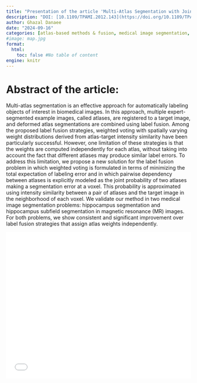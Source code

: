 ```yaml
---
title: "Presentation of the article 'Multi-Atlas Segmentation with Joint Label Fusion'"
description: "DOI: [10.1109/TPAMI.2012.143](https://doi.org/10.1109/TPAMI.2012.143){target='_blank'}"
author: Ghazal Danaee
date: "2024-09-16"
categories: [atlas-based methods & fusion, medical image segmentation, mri techniques & modalities]
#image: map.jpg
format:
  html:
    toc: false #No table of content
engine: knitr
---
```


# Abstract of the article:

Multi-atlas segmentation is an effective approach for automatically labeling objects of interest in biomedical images. In this approach, multiple expert-segmented example images, called atlases, are registered to a target image, and deformed atlas segmentations are combined using label fusion. Among the proposed label fusion strategies, weighted voting with spatially varying weight distributions derived from atlas-target intensity similarity have been particularly successful. However, one limitation of these strategies is that the weights are computed independently for each atlas, without taking into account the fact that different atlases may produce similar label errors. To address this limitation, we propose a new solution for the label fusion problem in which weighted voting is formulated in terms of minimizing the total expectation of labeling error and in which pairwise dependency between atlases is explicitly modeled as the joint probability of two atlases making a segmentation error at a voxel. This probability is approximated using intensity similarity between a pair of atlases and the target image in the neighborhood of each voxel. We validate our method in two medical image segmentation problems: hippocampus segmentation and hippocampus subfield segmentation in magnetic resonance (MR) images. For both problems, we show consistent and significant improvement over label fusion strategies that assign atlas weights independently. 


![](../../../docs/journalclub/pdfs/2024_09_16_Ghazal_multilabelfusionants.pdf){width=100% height=400}